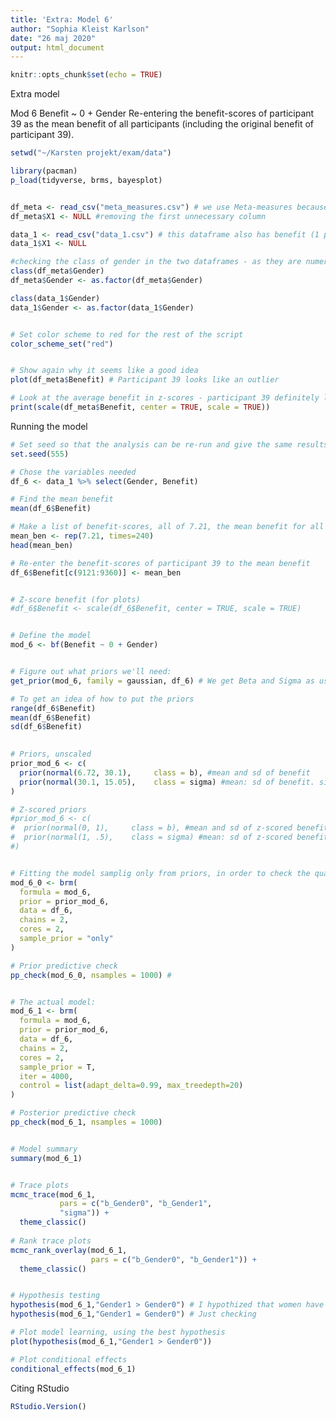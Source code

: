 ```yaml
---
title: 'Extra: Model 6'
author: "Sophia Kleist Karlson"
date: "26 maj 2020"
output: html_document
---
```


```r
knitr::opts_chunk$set(echo = TRUE)
```


Extra model

Mod 6
Benefit ~ 0 + Gender
Re-entering the benefit-scores of participant 39 as the mean benefit of all participants (including the original benefit of participant 39).

```r
setwd("~/Karsten projekt/exam/data")

library(pacman)
p_load(tidyverse, brms, bayesplot)


df_meta <- read_csv("meta_measures.csv") # we use Meta-measures because it has the columns calibration, susceptibiilty and gender
df_meta$X1 <- NULL #removing the first unnecessary column

data_1 <- read_csv("data_1.csv") # this dataframe also has benefit (1 per trial)
data_1$X1 <- NULL

#checking the class of gender in the two dataframes - as they are numeric and integer, I change them to factor
class(df_meta$Gender)
df_meta$Gender <- as.factor(df_meta$Gender)

class(data_1$Gender)
data_1$Gender <- as.factor(data_1$Gender)


# Set color scheme to red for the rest of the script
color_scheme_set("red")


# Show again why it seems like a good idea
plot(df_meta$Benefit) # Participant 39 looks like an outlier

# Look at the average benefit in z-scores - participant 39 definitely looks like an outlier
print(scale(df_meta$Benefit, center = TRUE, scale = TRUE))

```



Running the model

```r
# Set seed so that the analysis can be re-run and give the same results
set.seed(555)

# Chose the variables needed
df_6 <- data_1 %>% select(Gender, Benefit)

# Find the mean benefit
mean(df_6$Benefit)

# Make a list of benefit-scores, all of 7.21, the mean benefit for all participants
mean_ben <- rep(7.21, times=240) 
head(mean_ben)

# Re-enter the benefit-scores of participant 39 to the mean benefit
df_6$Benefit[c(9121:9360)] <- mean_ben


# Z-score benefit (for plots)
#df_6$Benefit <- scale(df_6$Benefit, center = TRUE, scale = TRUE)


# Define the model
mod_6 <- bf(Benefit ~ 0 + Gender)


# Figure out what priors we'll need:
get_prior(mod_6, family = gaussian, df_6) # We get Beta and Sigma as usual

# To get an idea of how to put the priors
range(df_6$Benefit)
mean(df_6$Benefit) 
sd(df_6$Benefit)
 

# Priors, unscaled
prior_mod_6 <- c(
  prior(normal(6.72, 30.1),     class = b), #mean and sd of benefit
  prior(normal(30.1, 15.05),    class = sigma) #mean: sd of benefit. sigma: sd of benefit/2
)

# Z-scored priors
#prior_mod_6 <- c(
#  prior(normal(0, 1),     class = b), #mean and sd of z-scored benefit 
#  prior(normal(1, .5),    class = sigma) #mean: sd of z-scored benefit. sigma: sd of z-scored benefit/2.
#)


# Fitting the model samplig only from priors, in order to check the quality of the priors
mod_6_0 <- brm(
  formula = mod_6, 
  prior = prior_mod_6,
  data = df_6,
  chains = 2,
  cores = 2,
  sample_prior = "only"
)

# Prior predictive check
pp_check(mod_6_0, nsamples = 1000) # 


# The actual model:
mod_6_1 <- brm(
  formula = mod_6, 
  prior = prior_mod_6,
  data = df_6,
  chains = 2,
  cores = 2,
  sample_prior = T,
  iter = 4000,
  control = list(adapt_delta=0.99, max_treedepth=20)
)

# Posterior predictive check 
pp_check(mod_6_1, nsamples = 1000)


# Model summary
summary(mod_6_1)


# Trace plots
mcmc_trace(mod_6_1,
           pars = c("b_Gender0", "b_Gender1", 
           "sigma")) + 
  theme_classic()
 
# Rank trace plots
mcmc_rank_overlay(mod_6_1, 
                  pars = c("b_Gender0", "b_Gender1")) + 
  theme_classic()


# Hypothesis testing
hypothesis(mod_6_1,"Gender1 > Gender0") # I hypothized that women have higher benefit than men - which seems to be the case.
hypothesis(mod_6_1,"Gender1 = Gender0") # Just checking

# Plot model learning, using the best hypothesis
plot(hypothesis(mod_6_1,"Gender1 > Gender0")) 

# Plot conditional effects
conditional_effects(mod_6_1)
```


Citing RStudio
```r
RStudio.Version()
```

